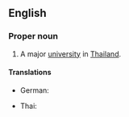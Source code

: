 ==English==
{{wikipedia}}

===Proper noun===
{{en-proper noun}}

# A major [[university]] in [[Thailand]].

====Translations====
{{trans-top|university in Thailand}}
* German: {{t-|de|Kasetsart-Universität|f}}
{{trans-mid}}
* Thai: {{t-|th|มหาวิทยาลัยเกษตรศาสตร์|tr=máhăa wíttáyaalai gàsètsàat}}
{{trans-bottom}}